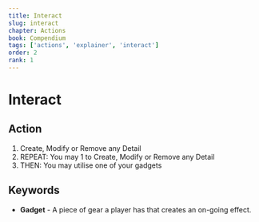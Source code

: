 ```yaml
---
title: Interact
slug: interact
chapter: Actions
book: Compendium
tags: ['actions', 'explainer', 'interact']
order: 2
rank: 1
---
```



# Interact

## Action

1.  Create, Modify or Remove any Detail
1.  REPEAT: You may <InlineDefine uppercase term='flip'/> 1 to Create, Modify or Remove any Detail
1.  THEN: You may utilise one of your gadgets

## Keywords

-   **Gadget** - A piece of gear a player has that creates an on-going effect.
